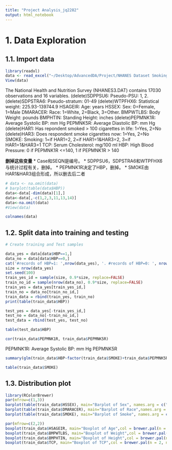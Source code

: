 ```yaml
---
title: "Project Analysis_jq2282"
output: html_notebook
---
```


# 1. Data Exploration
## 1.1. Import data
```r
library(readxl)
data <- read_excel("~/Desktop/AdvancedDA/Project/NHANES Dataset Smoking.xlsx")
View(data)
```
The National Health and Nutrition Survey (NHANES3.DAT) contains 17030 observations and 16 variables. 
(delete)SDPPSU6: Pseudo-PSU: 1, 2.
(delete)SDPSTRA6: Pseudo-stratum: 01-49
(delete)WTPFHX6: Statistical weight: 225.93-139744.9
HSAGEIR: Age: years
HSSEX: Sex: 0=Female, 1=Male
DMARACER: Race: 1=White, 2=Black, 3=Other.
BMPWTLBS: Body Weight: pounds
BMPHTIN: Standing Height: inches
(delete)PEPMNK1R: Average Systolic BP: mm Hg
PEPMNK5R: Average Diastolic BP: mm Hg
(delete)HAR1: Has repondent smoked > 100 cigarettes in life: 1=Yes, 2=No
(delete)HAR3: Does respondent smoke cigarettes now: 1=Yes, 2=No
SMOKE: Smoking: 1=if HAR1=2, 2=if HAR1=1&HAR3=2, 3=if HAR1=1&HAR3=1
TCP: Serum Cholesterol: mg/100 ml
HBP: High Blood Pressure: 0 if PEPMNK1R <=140, 1 if PEPMNK1R > 140

**删掉这些变量**
* Case和SEQN是编号。
* SDPPSU6，SDPSTRA6和WTPFHX6与统计过程有关，删掉。
* PEPMNK1R决定了HBP，删掉。
* SMOKE由HAR1&HAR3组合形成，所以删去后二者

```r
# data <- na.omit(data)
# barplot(table(data$HBP))
data<-data[-dim(data)[1],]
data<-data[,-c(1,2,3,11,13,14)]
data<-na.omit(data)
#View(data)
```

```r
colnames(data)
```

## 1.2. Split data into training and testing
```r
# Create training and Test samples

data_yes = data[data$HBP==1,]
data_no = data[data$HBP==0,]
cat('#records of HBP=1: ',nrow(data_yes), '. #records of HBP=0: ', nrow(data_no))
size = nrow(data_yes)
set.seed(100)
train_yes_id = sample(size, 0.9*size, replace=FALSE)
train_no_id = sample(nrow(data_no), 0.9*size, replace=FALSE)
train_yes = data_yes[train_yes_id,]
train_no = data_no[train_no_id,]
train_data = rbind(train_yes, train_no)
print(table(train_data$HBP))

test_yes = data_yes[-train_yes_id,]
test_no = data_no[-train_no_id,]
test_data = rbind(test_yes, test_no)

table(test_data$HBP)
```

```r
cor(train_data$PEPMNK1R, train_data$PEPMNK5R)
```
PEPMNK1R: Average Systolic BP: mm Hg
PEPMNK5R

```r
summary(glm(train_data$HBP~factor(train_data$SMOKE)+train_data$PEPMNK5R,family=binomial("logit")))
```


```r
table(train_data$SMOKE)
```


## 1.3. Distribution plot
```r
library(RColorBrewer)
par(mfrow=c(1,3))
barplot(table(train_data$HSSEX), main="Barplot of Sex", names.arg = c("Female","Male"),col = brewer.pal(n = 2, name = "RdBu"))
barplot(table(train_data$DMARACER), main="Barplot of Race",names.arg = c("White","Black","Other"),col = brewer.pal(n = 3, name = "RdBu"))
barplot(table(train_data$SMOKE), main="Barplot of Smoke", names.arg = c("Never Smoked","Quit Smoking","Still Smoking"),col = brewer.pal(n = 3, name = "RdBu"))
```

```r
par(mfrow=c(2,2))
boxplot(train_data$HSAGEIR, main="Boxplot of Age",col = brewer.pal(n = 2, name = "RdBu"))
boxplot(train_data$BMPWTLBS, main="Boxplot of Weight",col = brewer.pal(n = 2, name = "RdBu"))
boxplot(train_data$BMPHTIN, main="Boxplot of Height",col = brewer.pal(n = 2, name = "RdBu"))
boxplot(train_data$TCP, main="Boxplot of TCP",col = brewer.pal(n = 2, name = "RdBu"))
```


